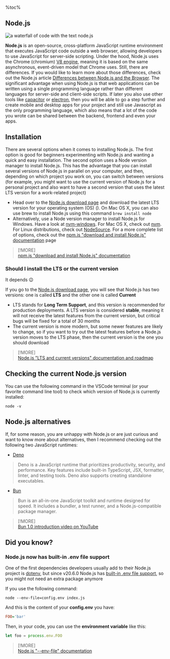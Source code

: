 %toc%

<article>

# Node.js

![a waterfall of code with the text node.js](../../../../public/assets/images/app/web_development/posts/node-js/banner.png '{ banner }')

**Node.js** is an open-source, cross-platform JavaScript runtime environment that executes JavaScript code outside a web browser, allowing developers to use JavaScript for server-side scripting. Under the hood, Node.js uses the Chrome (chromium) [V8 engine](https://nodejs.org/en/learn/getting-started/the-v8-javascript-engine), meaning it is based on the same asynchronous, event-driven model that Chrome uses. Still, there are differences. If you would like to learn more about those differences, check out the Node.js article [Differences between Node.js and the Browser](https://nodejs.org/en/learn/getting-started/differences-between-nodejs-and-the-browser). The significant advantage when using Node.js is that web applications can be written using a single programming language rather than different languages for server-side and client-side scripts. If later you also use other tools like [capacitor](https://capacitorjs.com/) or [electron](https://www.electronjs.org/), then you will be able to go a step further and create mobile and desktop apps for your project and still use Javascript as the only programming language, which also means that a lot of the code you wrote can be shared between the backend, frontend and even your apps.

## Installation

There are several options when it comes to installing Node.js. The first option is good for beginners experimenting with Node.js and wanting a quick and easy installation. The second option uses a Node version manager to install Node.js. This has the advantage that you can install several versions of Node.js in parallel on your computer, and then, depending on which project you work on, you can switch between versions (for example, you might want to use the current version of Node.js for a personal project and also want to have a second version that uses the latest LTS version for a work-related project)

* Head over to the [Node.js download page](https://nodejs.org/en/download) and download the latest LTS version for your operating system (OS) (). On Mac OS X, you can also use brew to install Node.js using this command `brew install node`
* Alternatively, use a Node version manager to install Node.js for Windows. Have a look at [nvm-windows](https://github.com/coreybutler/nvm-windows). For Mac OS X, check out [nvm](https://github.com/nvm-sh/nvm). For Linux distributions, check out [NodeSource](https://github.com/nodesource/distributions). For a more complete list of options, check out the [npm.js "download and install Node.js" documentation](https://docs.npmjs.com/downloading-and-installing-node-js-and-npm) page

> [!MORE]  
> [npm.js "download and install Node.js" documentation](https://docs.npmjs.com/downloading-and-installing-node-js-and-npm)  

### Should I install the LTS or the current version

It depends 😉

If you go to the [Node.js download page](https://nodejs.org/en/download), you will see that Node.js has two versions: one is called **LTS** and the other one is called **Current**

* LTS stands for **Long Term Support**, and this version is recommended for production deployments. A LTS version is considered **stable**, meaning it will not receive the latest features from the current version, but critical bugs will be fixed for a total of 30 months
* The current version is more modern, but some newer features are likely to change, so if you want to try out the latest features before a Node.js version moves to the LTS phase, then the current version is the one you should download

> [!MORE]  
> [Node.js "LTS and current versions" documentation and roadmap](https://nodejs.org/en/about/previous-releases)  

## Checking the current Node.js version

You can use the following command in the VSCode terminal (or your favorite command line tool) to check which version of Node.js is currently installed:

```shell
node -v
```

## Node.js alternatives

If, for some reason, you are unhappy with Node.js or are just curious and want to know more about alternatives, then I recommend checking out the following two JavaScript runtimes:

* [Deno](https://deno.com/)

> Deno is a JavaScript runtime that prioritizes productivity, security, and performance. Key features include built-in TypeScript, JSX, formatter, linter, and testing tools. Deno also supports creating standalone executables.

* [Bun](https://bun.sh/)

> Bun is an all-in-one JavaScript toolkit and runtime designed for speed. It includes a bundler, a test runner, and a Node.js-compatible package manager.

> [!MORE]  
> [Bun 1.0 introduction video on YouTube](https://www.youtube.com/watch?v=BsnCpESUEqM)  

## Did you know?

### Node.js now has built-in .env file support

One of the first dependencies developers usually add to their Node.js project is [dotenv](https://www.npmjs.com/package/dotenv), but since v20.6.0 Node.js has [built-in .env file support](https://github.com/nodejs/node/blob/main/doc/changelogs/CHANGELOG_V20.md#built-in-env-file-support), so you might not need an extra package anymore

If you use the following command:

```shell
node --env-file=config.env index.js
```

And this is the content of your **config.env** you have:

```ini
FOO='bar'
```

Then, in your code, you can use the **environment variable** like this:

```js
let foo = process.env.FOO
```

> [!MORE]  
> [Node.js "--env-file" documentation](https://nodejs.org/docs/latest/api/cli.html#--env-fileconfig)  

</article>
